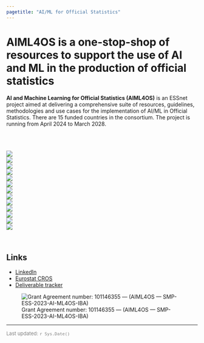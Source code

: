 ```yaml
---
pagetitle: "AI/ML for Official Statistics"
---
```


# **AIML4OS** is a one-stop-shop of resources to support the use of AI and ML in the production of official statistics

**AI and Machine Learning for Official Statistics (AIML4OS)** is an ESSnet project aimed at delivering a comprehensive suite of resources, guidelines, methodologies and use cases for the implementation of AI/ML in Official Statistics. There are 15 funded countries in the consortium. The project is running from April 2024 to March 2028.

<br><br>

<div class="icon-grid">
  <div class="row">
  <div class="col-sm-1"></div>
  <div class="col-sm-2">
  <a href="wp_landing_page.html"><img src="images/wp1.jpg"></a>
  </div>
  <div class="col-sm-2">
  <a href="wp_landing_page.html"><img src="images/wp2.jpg"></a>
  </div>
  <div class="col-sm-2">
  <a href="wp_landing_page.html"><img src="images/wp3.jpg"></a>
  </div>
  <div class="col-sm-2">
  <a href="wp_landing_page.html"><img src="images/wp4.jpg"></a>
  </div>
  <div class="col-sm-2">
  <a href="wp_landing_page.html"><img src="images/wp5.jpg"></a>
  </div>
  <div class="col-sm-1"></div>
  </div>
  <div class="row">
  <div class="col-sm-1"></div>
  <div class="col-sm-2">
  <a href="wp_landing_page.html"><img src="images/wp6.jpg"></a>
  </div>
  <div class="col-sm-2">
  <a href="wp_landing_page.html"><img src="images/wp7.jpg"></a>
  </div>
  <div class="col-sm-2">
  <a href="wp_landing_page.html"><img src="images/wp8.jpg"></a>
  </div>
  <div class="col-sm-2">
  <a href="wp_landing_page.html"><img src="images/wp9.jpg"></a>
  </div>
  <div class="col-sm-2">
  <a href="wp_landing_page.html"><img src="images/wp10.jpg"></a>
  </div>
  <div class="col-sm-1"></div>
  </div>
  <div class="row">
  <div class="col-sm-3"></div>
  <div class="col-sm-2">
  <a href="wp_landing_page.html"><img src="images/wp11.jpg"></a>
  </div>
  <div class="col-sm-2">
  <a href="wp_landing_page.html"><img src="images/wp12.jpg"></a>
  </div>
  <div class="col-sm-2">
  <a href="wp_landing_page.html"><img src="images/wp13.jpg"></a>
  </div>
  <div class="col-sm-3"></div>
  </div>
</div>


<br>

## Links

- [LinkedIn](https://www.linkedin.com/company/essnet-aiml4os/)
- [Eurostat CROS](https://cros.ec.europa.eu/dashboard/aiml4os)
- [Deliverable tracker](https://aiml4os.shinyapps.io/project_tracker)

![Grant Agreement number: 101146355 — (AIML4OS — SMP-ESS-2023-AI-ML4OS-IBA)](images/eurostat_funding.png){style="max-width: 100%; height: auto;"}



<!-- <center> -->

<!-- <a href="https://f1000research.com/articles/11-770" target="_blank"><img src="images/f1000paper.png" /></a> -->

<!-- </center> -->


---

<p style ="color:grey; font-size: 13px;">Last updated: `r Sys.Date()`</p>

